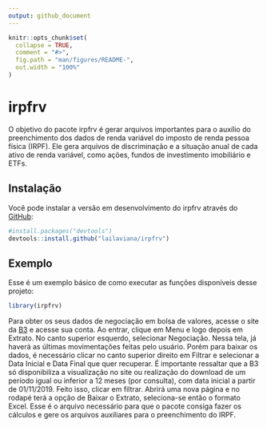 ```yaml
---
output: github_document
---
```


<!-- README.md is generated from README.Rmd. Please edit that file -->

```r
knitr::opts_chunk$set(
  collapse = TRUE,
  comment = "#>",
  fig.path = "man/figures/README-",
  out.width = "100%"
)
```

# irpfrv

<!-- badges: start -->
<!-- badges: end -->

O objetivo do pacote irpfrv é gerar arquivos importantes para o auxílio do preenchimento dos dados de renda variável do imposto de renda pessoa física (IRPF). Ele gera arquivos de discriminação e a situação anual de cada ativo de renda variável, como ações, fundos de investimento imobiliário e ETFs.

## Instalação

Você pode instalar a versão em desenvolvimento do irpfrv através do [GitHub](https://github.com/):

``` r
#install.packages("devtools")
devtools::install.github("lailaviana/irpfrv")
```

## Exemplo

Esse é um exemplo básico de como executar as funções disponíveis desse projeto:

```r
library(irpfrv)
```

Para obter os seus dados de negociação em bolsa de valores, acesse o site da [B3](https://www.investidor.b3.com.br/) e acesse sua conta. Ao entrar, clique em Menu e logo depois em Extrato. No canto superior esquerdo, selecionar Negociação. Nessa tela, já haverá as últimas movimentações feitas pelo usuário. Porém para baixar os dados, é necessário clicar no canto superior direito em Filtrar e selecionar a Data Inicial e Data Final que quer recuperar. É importante ressaltar que a B3 só disponibiliza a visualização no site ou realização do download de um período igual ou inferior a 12 meses (por consulta), com data inicial a partir de 01/11/2019. Feito isso, clicar em filtrar. Abrirá uma nova página e no rodapé terá a opção de Baixar o Extrato, seleciona-se então o formato Excel. Esse é o arquivo necessário para que o pacote consiga fazer os cálculos e gere os arquivos auxiliares para o preenchimento do IRPF.

